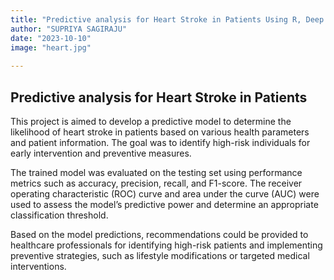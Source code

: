```yaml
---
title: "Predictive analysis for Heart Stroke in Patients Using R, Deep learning, and Regression"
author: "SUPRIYA SAGIRAJU"
date: "2023-10-10"
image: "heart.jpg"
    
---
```


## Predictive analysis for Heart Stroke in Patients
This project is aimed to develop a predictive model to determine the likelihood of heart stroke in patients based on various
health parameters and patient information. The goal was to identify high-risk individuals for early intervention and
preventive measures. 

The trained model was evaluated on the testing set using performance metrics such as accuracy, precision, recall, and
F1-score. The receiver operating characteristic (ROC) curve and area under the curve (AUC) were used to assess the
model's predictive power and determine an appropriate classification threshold.

Based on the model predictions, recommendations could be provided to healthcare professionals for identifying high-risk
patients and implementing preventive strategies, such as lifestyle modifications or targeted medical interventions.


